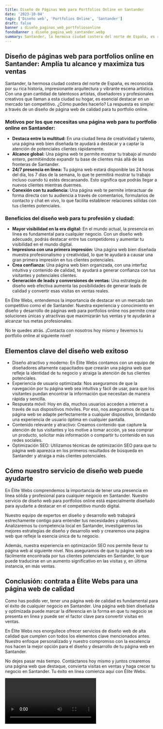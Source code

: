 ```yaml
---
title: Diseño de Páginas Web para Portfolios Online en Santander
date: '2023-10-04'
tags: ['Diseño web', 'Portfolios Online', 'Santander']
draft: false
banner : diseño_paginas_web_portfoliosonline
fondoBanner : diseño_pagina_web_santander.webp
summary: Santander, la hermosa ciudad costera del norte de España, es reconocida por su rica historia, impresionante arquitectura y vibrante escena artística. Con una gran cantidad de talentosos artistas, diseñadores y profesionales creativos que llaman a esta ciudad su hogar, es esencial destacar en un mercado tan competitivo. ¿Cómo puedes hacerlo? La respuesta es simple a través de un diseño de página web de calidad para tu portfolio online.
---
```


## Diseño de páginas web para portfolios online en Santander: Amplía tu alcance y maximiza tus ventas

Santander, la hermosa ciudad costera del norte de España, es reconocida por su rica historia, impresionante arquitectura y vibrante escena artística. Con una gran cantidad de talentosos artistas, diseñadores y profesionales creativos que llaman a esta ciudad su hogar, es esencial destacar en un mercado tan competitivo. ¿Cómo puedes hacerlo? La respuesta es simple: a través de un diseño de página web de calidad para tu portfolio online.

### Motivos por los que necesitas una página web para tu portfolio online en Santander:

- **Destaca entre la multitud:** En una ciudad llena de creatividad y talento, una página web bien diseñada te ayudará a destacar y a captar la atención de potenciales clientes rápidamente.
- **Alcance global:** Una página web te permite mostrar tu trabajo al mundo entero, permitiéndote expandir tu base de clientes más allá de las fronteras de Santander.
- **24/7 presencia en línea:** Tu página web estará disponible las 24 horas del día, los 7 días de la semana, lo que te permitirá mostrar tu trabajo incluso cuando tú estés descansando. Esto significa que podrás llegar a nuevos clientes mientras duermes.
- **Conexión con tu audiencia:** Una página web te permite interactuar de forma directa con tu audiencia a través de comentarios, formularios de contacto y chat en vivo, lo que facilita establecer relaciones sólidas con tus clientes potenciales.

### Beneficios del diseño web para tu profesión y ciudad:

- **Mayor visibilidad en la era digital:** En el mundo actual, la presencia en línea es fundamental para cualquier negocio. Con un diseño web adecuado, podrás destacar entre tus competidores y aumentar tu visibilidad en el mundo digital.
- **Impresiona con una primera impresión:** Una página web bien diseñada muestra profesionalismo y creatividad, lo que te ayudará a causar una gran primera impresión en tus clientes potenciales.
- **Crea confianza:** Una página web bien organizada, con una interfaz intuitiva y contenido de calidad, te ayudará a generar confianza con tus visitantes y potenciales clientes.
- **Generación de leads y conversiones de ventas:** Una estrategia de diseño web efectiva aumenta las posibilidades de generar leads de calidad y convertir esas visitas en ventas reales.

En Élite Webs, entendemos la importancia de destacar en un mercado tan competitivo como el de Santander. Nuestra experiencia y conocimiento en diseño y desarrollo de páginas web para portfolios online nos permite crear soluciones únicas y atractivas que maximizarán tus ventas y te ayudarán a alcanzar tus metas profesionales.

No te quedes atrás. ¡Contacta con nosotros hoy mismo y llevemos tu portfolio online al siguiente nivel!

<GifSeo />

<Cta />

## Elementos clave del diseño web exitoso

- Diseño atractivo y moderno: En Élite Webs contamos con un equipo de diseñadores altamente capacitados que crearán una página web que refleje la identidad de tu negocio y atraiga la atención de tus clientes potenciales.
- Experiencia de usuario optimizada: Nos aseguramos de que la navegación por tu página web sea intuitiva y fácil de usar, para que los visitantes puedan encontrar la información que necesitan de manera rápida y sencilla.
- Respuesta móvil: Hoy en día, muchos usuarios acceden a internet a través de sus dispositivos móviles. Por eso, nos aseguramos de que tu página web se adapte perfectamente a cualquier dispositivo, brindando una experiencia de usuario óptima en cualquier pantalla.
- Contenido relevante y atractivo: Creamos contenido que capture la atención de tus visitantes y los motive a tomar acción, ya sea comprar un producto, solicitar más información o compartir tu contenido en sus redes sociales.
- Optimización SEO: Utilizamos técnicas de optimización SEO para que tu página web aparezca en los primeros resultados de búsqueda en Santander y atraiga a más clientes potenciales.

## Cómo nuestro servicio de diseño web puede ayudarte

En Élite Webs comprendemos la importancia de tener una presencia en línea sólida y profesional para cualquier negocio en Santander. Nuestro servicio de diseño web para portfolios online está especialmente diseñado para ayudarte a destacar en el competitivo mundo digital.

Nuestro equipo de expertos en diseño y desarrollo web trabajará estrechamente contigo para entender tus necesidades y objetivos. Analizaremos tu competencia local en Santander, investigaremos las mejores estrategias de diseño y desarrollo web y crearemos una página web que refleje la esencia única de tu negocio.

Además, nuestra experiencia en optimización SEO nos permite llevar tu página web al siguiente nivel. Nos aseguramos de que tu página web sea fácilmente encontrada por tus clientes potenciales en Santander, lo que puede traducirse en un aumento significativo en las visitas y, en última instancia, en más ventas.

## Conclusión: contrata a Élite Webs para una página web de calidad

Como has podido ver, tener una página web de calidad es fundamental para el éxito de cualquier negocio en Santander. Una página web bien diseñada y optimizada puede marcar la diferencia en la forma en que tu negocio se presenta en línea y puede ser el factor clave para convertir visitas en ventas.

En Élite Webs nos enorgullece ofrecer servicios de diseño web de alta calidad que cumplen con todos los elementos clave mencionados antes. Nuestro enfoque personalizado y nuestro compromiso con la excelencia nos hacen la mejor opción para el diseño y desarrollo de tu página web en Santander.

No dejes pasar más tiempo. Contáctanos hoy mismo y juntos crearemos una página web que destaque, convierta visitas en ventas y haga crecer tu negocio en Santander. Tu éxito en línea comienza aquí con Élite Webs.

<Video />

<CtaBot job='Portfolios Online' city='Santander'/>

<Gmaps query='Santander+españa+maps' />